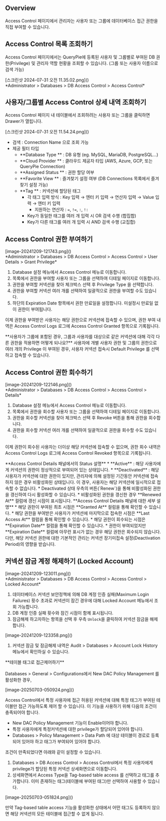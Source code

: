 
## Overview

Access Control 페이지에서 관리자는 사용자 또는 그룹에 데이터베이스 접근 권한을 직접 부여할 수 있습니다.


## Access Control 목록 조회하기

Access Control 페이지에서는 QueryPie에 등록된 사용자 및 그룹별로 부여된 DB 권한(Privilege) 및 관리자 역할 현황을 조회할 수 있습니다. (그룹 또는 사용자 이름으로 검색 가능)
<p align="center">
<div>[스크린샷 2024-07-31 오전 11.35.02.png]()</div>
*Administrator &gt; Databases &gt; DB Access Control &gt; Access Control*
</p>


## 사용자/그룹별 Access Control 상세 내역 조회하기

Access Control 페이지 내 테이블에서 조회하려는 사용자 또는 그룹을 클릭하면 Drawer가 열립니다.
<p align="center">
<div>[스크린샷 2024-07-31 오전 11.54.24.png]()</div>
</p>

* 검색 : Connection Name 으로 조회 가능
* 제공 필터 타입
    *  **Database Type ** : DB 유형 (eg. MySQL, MariaDB, PostgreSQL…)
    *  **Cloud Provider ** : 클라우드 제공자 타입 (AWS, Azure, GCP, 또는 QueryPie Connection)
    *  **Assigned Status ** : 권한 할당 여부
    *  **Favorite View ** : 즐겨찾기 설정 여부 (DB Connections 목록에서 즐겨찾기 설정 가능)
    *  **Tag ** : 커넥션에 할당된 태그
        * 각 태그 입력 방식 : Key 입력 → 엔터 키 입력 → 연산자 입력 → Value 입력 → 엔터 키 입력
            * 지원하는 연산자 : `=`, `!=`, `:`, `!:`
        * Key가 동일한 태그를 여러 개 입력 시 OR 검색 수행 (합집합)
        * Key가 다른 태그를 여러 개 입력 시 AND 검색 수행 (교집합)


## Access Control 권한 부여하기

<p align="center">
<div>[image-20241209-121743.png]()</div>
*Administrator &gt; Databases &gt; DB Access Control &gt; Access Control &gt; User Details &gt; Grant Privilege*
</p>

1. Database 설정 메뉴에서 Access Control 메뉴로 이동합니다.
2. 목록에서 권한을 부여할 사용자 또는 그룹을 선택하여 디테일 페이지로 이동합니다.
3. 권한을 부여할 커넥션을 찾아 체크박스 선택 후 Privilege Type 을 선택합니다. 
4. 권한을 부여할 커넥션 여러 개를 선택하여 일괄적으로 권한을 부여할 수도 있습니다. 
5. 하단의 Expiration Date 항목에서 권한 만료일을 설정합니다. 미설정시 만료일 없이 권한이 부여됩니다. 

이제 권한을 부여받은 사용자는 해당 권한으로 커넥션에 접속할 수 있으며, 권한 부여 내역은 Access Control Logs 로그에 Access Control Granted 항목으로 기록됩니다.

<Callout type="info">
**사용자가 그룹에 포함된 경우, 그룹과 사용자를 대상으로 같은 커넥션에 대해 각각 다른 권한을 적용하면 어떻게 되나요?**
사용자에 개별 사용자 권한 및 그룹의 권한으로 여러 개의 Privilege 이 부여된 경우, 사용자 커넥션 접속시 Default Privilege 를 선택하고 접속할 수 있습니다.
</Callout>


## Access Control 권한 회수하기

<p align="center">
<div>[image-20241209-122146.png]()</div>
*Administrator &gt; Databases &gt; DB Access Control &gt; Access Control &gt; Details*
</p>

1. Database 설정 메뉴에서 Access Control 메뉴로 이동합니다.
2. 목록에서 권한을 회수할 사용자 또는 그룹을 선택하여 디테일 페이지로 이동합니다.
3. 권한을 회수할 커넥션을 찾아 체크박스 선택 후 Revoke 버튼을 통해 권한을 회수합니다.
4. 권한을 회수할 커넥션 여러 개를 선택하여 일괄적으로 권한을 회수할 수도 있습니다.

이제 권한이 회수된 사용자는 더이상 해당 커넥션에 접속할 수 없으며, 권한 회수 내역은 Access Control Logs 로그에 Access Control Revoked 항목으로 기록됩니다.


<Callout type="important">
**Access Control Details 패널에서의 Status 설명**
*  **Active**  : 해당 사용자에게 커넥션의 권한이 정상적으로 부여되어 있는 상태입니다.
*  **Deactivated**  : 해당 사용자가 커넥션에 대한 권한이 있지만, 관리자에 의해 설정된 기간동안 커넥션에 접속하지 않은 경우 비활성화된 상태입니다. 이 경우, 사용자는 해당 커넥션에 일시적으로 접속할 수 없습니다. 
* Deactivated 상태 우측의 버튼(`Renew`)을 통해 비활성화된 권한을 갱신하여 다시 활성화할 수 있습니다.
* 비활성화된 권한을 갱신한 경우  **Renewed At**  컬럼에 갱신 시점이 표시됩니다.
</Callout>

<Callout type="important">
**Access Control Details 패널에 대한 세부 설명**
* 해당 권한이 부여된 최초 시점은  **Granted At**  컬럼을 통해 확인할 수 있습니다.
* 해당 권한을 부여받은 사용자가 커넥션에 마지막으로 접속한 시점은  **Last Access At**  컬럼을 통해 확인할 수 있습니다.
* 해당 권한이 회수되는 시점은  **Expiration Date**  컬럼을 통해 확인할 수 있습니다.
* 권한이 부여되었지만  **Expiration Date**  컬럼에 아무런 표시가 없는 경우 해당 권한은 회수되지 않습니다. 다만, 해당 커넥션 권한에 대한 기본적인 관리는 커넥션 장기미접속 설정(Deactivation Period)의 영향을 받습니다.
</Callout>


## 커넥션 잠금 계정 해제하기 (Locked Account)

<p align="center">
<div>[image-20241209-123011.png]()</div>
*Administrator &gt; Databases &gt; DB Access Control &gt; Access Control &gt; Locked Account*
</p>

1. 데이터베이스 커넥션 보안정책에 의해 DB 계정 인증 실패(Maximum Login Failures) 횟수 초과로 커넥션이 잠긴 경우에 대해 Locked Account 메뉴에서 조회 가능합니다.
2. DB 계정 인증 실패 횟수와 잠긴 시점이 함께 표시됩니다.
3. 잠금해제 하고자하는 항목을 선택 후 우측 `Unlock`을 클릭하여 커넥션 잠금을 해제합니다.
<p align="center">
<div>[image-20241209-123358.png]()</div>
</p>

1. 커넥션 잠금 및 잠금해제 내역은 Audit &gt; Databases &gt; Account Lock History 메뉴에서 확인하실 수 있습니다. 


<Callout type="info">
**테이블 태그로 접근제어하기** <br/><br/>Databases &gt; General &gt; Configurations에서 New DAC Policy Management 를 활성화한 경우,
<p align="center">
<div>[image-20250703-050924.png]()</div>
</p>

Access Control에서 특정 사용자에 접근 허용된 커넥션에 대해 특정 태그가 부여된 테이블만 접근 가능하도록 제어 할 수 있습니다. 이 기능을 사용하기 위해 다음의 조건이 충족되어야 합니다.

* New DAC Policy Management 기능이 Enable이어야 합니다.
* 특정 사용자에게 특정커넥션에 대한 privilege가 할당되어 있어야 합니다.
* Databases &gt; Policy Management &gt; Data Path 에 대상 테이블이 경로로 등록되어 있어야 하고 태그가 부여되어 있어야 합니다.

조건이 만족되었다면 아래와 같이 설정할 수 있습니다.

1. Databases &gt; DB Access Control &gt; Access Control에서 특정 사용자에게 privilege가 할당된 특정 커넥션 상세화면으로 이동합니다.
2. 상세화면에서 Access Type을 Tag-based table access 를 선택하고 태그를 추가합니다. 이미 존재하는 태그(테이블에 부여된 태그)만 선택하여 사용할 수 있습니다.
<p align="center">
<div>[image-20250703-051824.png]()</div>
</p>

만약 Tag-based table access 기능을 활성화한 상태에서 어떤 태그도 등록하지 않으면 해당 커넥션의 모든 테이블에 접근할 수 없게 됩니다.<br/>
</Callout>
